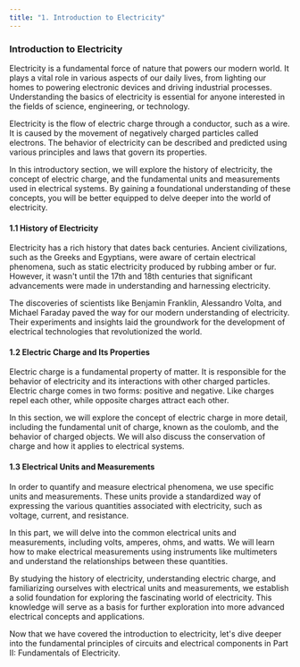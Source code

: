 ```yaml
---
title: "1. Introduction to Electricity"
---
```


### Introduction to Electricity

Electricity is a fundamental force of nature that powers our modern world. It plays a vital role in various aspects of our daily lives, from lighting our homes to powering electronic devices and driving industrial processes. Understanding the basics of electricity is essential for anyone interested in the fields of science, engineering, or technology.

Electricity is the flow of electric charge through a conductor, such as a wire. It is caused by the movement of negatively charged particles called electrons. The behavior of electricity can be described and predicted using various principles and laws that govern its properties.

In this introductory section, we will explore the history of electricity, the concept of electric charge, and the fundamental units and measurements used in electrical systems. By gaining a foundational understanding of these concepts, you will be better equipped to delve deeper into the world of electricity.

#### 1.1 History of Electricity

Electricity has a rich history that dates back centuries. Ancient civilizations, such as the Greeks and Egyptians, were aware of certain electrical phenomena, such as static electricity produced by rubbing amber or fur. However, it wasn't until the 17th and 18th centuries that significant advancements were made in understanding and harnessing electricity.

The discoveries of scientists like Benjamin Franklin, Alessandro Volta, and Michael Faraday paved the way for our modern understanding of electricity. Their experiments and insights laid the groundwork for the development of electrical technologies that revolutionized the world.

#### 1.2 Electric Charge and Its Properties

Electric charge is a fundamental property of matter. It is responsible for the behavior of electricity and its interactions with other charged particles. Electric charge comes in two forms: positive and negative. Like charges repel each other, while opposite charges attract each other.

In this section, we will explore the concept of electric charge in more detail, including the fundamental unit of charge, known as the coulomb, and the behavior of charged objects. We will also discuss the conservation of charge and how it applies to electrical systems.

#### 1.3 Electrical Units and Measurements

In order to quantify and measure electrical phenomena, we use specific units and measurements. These units provide a standardized way of expressing the various quantities associated with electricity, such as voltage, current, and resistance.

In this part, we will delve into the common electrical units and measurements, including volts, amperes, ohms, and watts. We will learn how to make electrical measurements using instruments like multimeters and understand the relationships between these quantities.

By studying the history of electricity, understanding electric charge, and familiarizing ourselves with electrical units and measurements, we establish a solid foundation for exploring the fascinating world of electricity. This knowledge will serve as a basis for further exploration into more advanced electrical concepts and applications.

Now that we have covered the introduction to electricity, let's dive deeper into the fundamental principles of circuits and electrical components in Part II: Fundamentals of Electricity.
